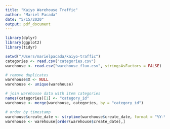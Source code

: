 ```yaml
---
title: "Kaiyo Warehouse Traffic"
author: "Mariel Pacada"
date: "5/15/2020"
output: pdf_document
---
```


```r
library(dplyr)
library(ggplot2)
library(tidyr)
```

```r
setwd("/Users/marielpacada/kaiyo-traffic")
categories <- read.csv("categories.csv") 
warehouse <- read.csv("warehouse_flux.csv", stringsAsFactors = FALSE)

# remove duplicates 
warehouse$X <- NULL
warehouse <- unique(warehouse)

# join warehouse data with item categories
names(categories)[1] <- "category_id"
warehouse <- merge(warehouse, categories, by = "category_id")

# order by timestamp
warehouse$create_date <- strptime(warehouse$create_date, format = "%Y-%m-%d %H:%M:%S")
warehouse <- warehouse[order(warehouse$create_date),]
```

